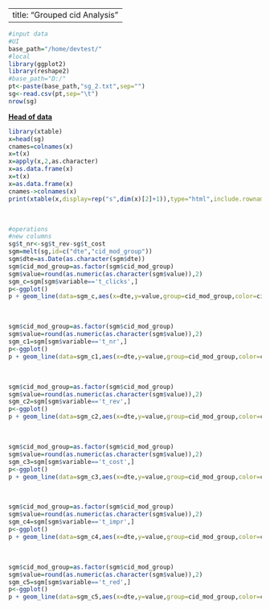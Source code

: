 
---
title: "Grouped cid Analysis"
---

```r
#input data
#UI
base_path="/home/devtest/"
#local
library(ggplot2)
library(reshape2)
#base_path="D:/"
pt<-paste(base_path,"sg_2.txt",sep="")
sg<-read.csv(pt,sep="\t")
nrow(sg)
```

<p><b><u> Head of data</u></b></p>
```r
library(xtable)
x=head(sg)
cnames=colnames(x)
x=t(x)
x=apply(x,2,as.character)
x=as.data.frame(x)
x=t(x)
x=as.data.frame(x)
cnames->colnames(x)
print(xtable(x,display=rep("s",dim(x)[2]+1)),type="html",include.rownames=FALSE)
```
<br/>
```r
#operations
#new columns
sg$t_nr<-sg$t_rev-sg$t_cost
sgm=melt(sg,id=c("dte","cid_mod_group"))
sgm$dte=as.Date(as.character(sgm$dte))
sgm$cid_mod_group=as.factor(sgm$cid_mod_group)
sgm$value=round(as.numeric(as.character(sgm$value)),2)
sgm_c=sgm[sgm$variable=='t_clicks',]
p<-ggplot()
p + geom_line(data=sgm_c,aes(x=dte,y=value,group=cid_mod_group,color=cid_mod_group))+xlab("Date")+ylab("Sum of Clicks")+ggtitle("Sum of Clicks per date for each cid group analysis")
```
<br/>

```r
sgm$cid_mod_group=as.factor(sgm$cid_mod_group)
sgm$value=round(as.numeric(as.character(sgm$value)),2)
sgm_c1=sgm[sgm$variable=='t_nr',]
p<-ggplot()
p + geom_line(data=sgm_c1,aes(x=dte,y=value,group=cid_mod_group,color=cid_mod_group))+xlab("Date")+ylab("Sum of Net_Revenue")+ggtitle("Sum of Net Revenue per date for each cid group analysis")
```
<br/>

```r
sgm$cid_mod_group=as.factor(sgm$cid_mod_group)
sgm$value=round(as.numeric(as.character(sgm$value)),2)
sgm_c2=sgm[sgm$variable=='t_rev',]
p<-ggplot()
p + geom_line(data=sgm_c2,aes(x=dte,y=value,group=cid_mod_group,color=cid_mod_group))+xlab("Date")+ylab("Sum of Revenue")+ggtitle("Sum of Revenue per date for each cid group analysis")
```
<br/>

```r
sgm$cid_mod_group=as.factor(sgm$cid_mod_group)
sgm$value=round(as.numeric(as.character(sgm$value)),2)
sgm_c3=sgm[sgm$variable=='t_cost',]
p<-ggplot()
p + geom_line(data=sgm_c3,aes(x=dte,y=value,group=cid_mod_group,color=cid_mod_group))+xlab("Date")+ylab("Sum of Cost")+ggtitle("Sum of Cost per date for each cid group analysis")
```
<br/>

```r
sgm$cid_mod_group=as.factor(sgm$cid_mod_group)
sgm$value=round(as.numeric(as.character(sgm$value)),2)
sgm_c4=sgm[sgm$variable=='t_impr',]
p<-ggplot()
p + geom_line(data=sgm_c4,aes(x=dte,y=value,group=cid_mod_group,color=cid_mod_group))+xlab("Date")+ylab("Sum of Imressions")+ggtitle("Sum of Impressions per date for each cid group analysis")
```
<br/>


```r
sgm$cid_mod_group=as.factor(sgm$cid_mod_group)
sgm$value=round(as.numeric(as.character(sgm$value)),2)
sgm_c5=sgm[sgm$variable=='t_red',]
p<-ggplot()
p + geom_line(data=sgm_c5,aes(x=dte,y=value,group=cid_mod_group,color=cid_mod_group))+xlab("Date")+ylab("Sum of Redirects")+ggtitle("Sum of Redirects per date for each cid group analysis")
```
<br/>

